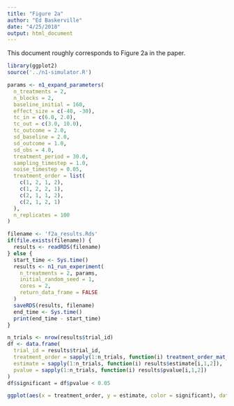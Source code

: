 ```yaml
---
title: "Figure 2a"
author: "Ed Baskerville"
date: "4/25/2018"
output: html_document
---
```


This document roughly corresponds to Figure 2a in the paper.

```r
library(ggplot2)
source('../n1-simulator.R')
```

```r
params <- n1_expand_parameters(
  n_treatments = 2,
  n_blocks = 2,
  baseline_initial = 160,
  effect_size = c(-40, -30),
  tc_in = c(6.0, 2.0),
  tc_out = c(3.0, 10.0),
  tc_outcome = 2.0,
  sd_baseline = 2.0,
  sd_outcome = 1.0,
  sd_obs = 4.0,
  treatment_period = 30.0,
  sampling_timestep = 1.0,
  noise_timestep = 0.05,
  treatment_order = list(
    c(1, 2, 1, 2),
    c(1, 2, 2, 1),
    c(2, 1, 1, 2),
    c(2, 1, 2, 1)
  ),
  n_replicates = 100
)
```

```r
filename <- 'f2a_results.Rds'
if(file.exists(filename)) {
  results <- readRDS(filename)
} else {
  start_time <- Sys.time()
  results <- n1_run_experiment(
    n_treatments = 2, params,
    initial_random_seed = 1,
    cores = 2,
    return_data_frame = FALSE
  )
  saveRDS(results, filename)
  end_time <- Sys.time()
  print(end_time - start_time)
}
```


```r
n_trials <- nrow(results$trial_id)
df <- data.frame(
  trial_id = results$trial_id,
  treatment_order = sapply(1:n_trials, function(i) treatment_order_mat_to_str(results$treatment_order[i,,])),
  estimate = sapply(1:n_trials, function(i) results$estimate[i,1,2]),
  pvalue = sapply(1:n_trials, function(i) results$pvalue[i,1,2])
)
df$significant = df$pvalue < 0.05
```

```r
ggplot(aes(x = treatment_order, y = estimate, color = significant), data = df) + geom_jitter()
```
